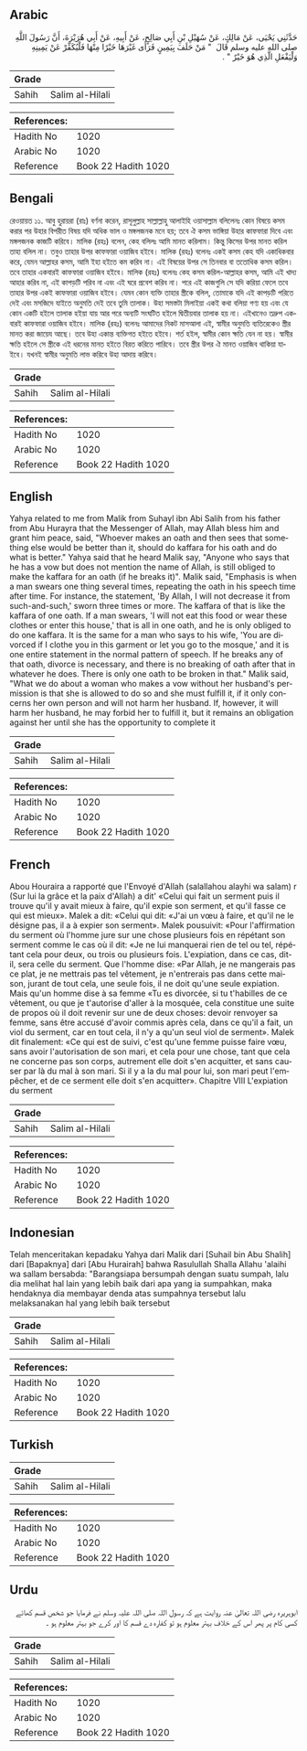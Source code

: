 ## Arabic


<div dir="rtl" lang="ar" style={{fontSize:'larger',backgroundColor:'#f8f9fa',padding:20}}>
حَدَّثَنِي يَحْيَى، عَنْ مَالِكٍ، عَنْ سُهَيْلِ بْنِ أَبِي صَالِحٍ، عَنْ أَبِيهِ، عَنْ أَبِي هُرَيْرَةَ، أَنَّ رَسُولَ اللَّهِ صلى الله عليه وسلم قَالَ ‏ "‏ مَنْ حَلَفَ بِيَمِينٍ فَرَأَى غَيْرَهَا خَيْرًا مِنْهَا فَلْيُكَفِّرْ عَنْ يَمِينِهِ وَلْيَفْعَلِ الَّذِي هُوَ خَيْرٌ ‏"‏ ‏.‏
</div>
<div style={{backgroundColor:'#f8f9fa',padding:20, marginBottom: 10}}><table> <thead> <tr> <th>Grade</th> <th></th> </tr> </thead> <tbody> <tr><td>Sahih</td><td>Salim al-Hilali</td></tr></tbody></table><table> <thead> <tr> <th>References:</th> <th></th> </tr> </thead> <tbody><tr><td>Hadith No</td><td>1020</td></tr><tr><td>Arabic No</td><td>1020</td></tr><tr><td>Reference</td><td>Book 22 Hadith 1020</td></tr></tbody></table></div>

## Bengali


<div dir="ltr" lang="bn" style={{fontSize:'larger',backgroundColor:'#f8f9fa',padding:20}}>
রেওয়ায়ত ১১. আবু হুরায়রা (রাঃ) বর্ণনা করেন, রাসূলুল্লাহ সাল্লাল্লাহু আলাইহি ওয়াসাল্লাম বলিলেনঃ কোন বিষয়ে কসম করার পর উহার বিপরীত বিষয় যদি অধিক ভাল ও মঙ্গলজনক মনে হয়; তবে ঐ কসম ভাঙ্গিয়া উহার কাফফারা দিবে এবং মঙ্গলজনক কাজটি করিবে। মালিক (রহঃ) বলেন, কেহ বলিলঃ আমি মানত করিলাম। কিন্তু কিসের উপর মানত করিল তাহা বলিল না। তবুও তাহার উপর কাফফারা ওয়াজিব হইবে। মালিক (রহঃ) বলেনঃ একই কসম কেহ যদি একাধিকবার করে, যেমন আল্লাহর কসম, আমি ইহা হইতে কম করিব না। এই বিষয়ের উপর সে তিনবার বা ততোধিক কসম করিল। তবে তাহার একবারই কাফফারা ওয়াজিব হইবে। মালিক (রহঃ) বলেনঃ কেহ কসম করিল-আল্লাহর কসম, আমি এই খাদ্য আহার করিব না, এই কাপড়টি পরিব না এবং এই ঘরে প্রবেশ করিব না। পরে এই কাজগুলি সে যদি করিয়া ফেলে তবে তাহার উপর একই কাফফারা ওয়াজিব হইবে। যেমন কোন ব্যক্তি তাহার স্ত্রীকে বলিল, তোমাকে যদি এই কাপড়টি পরিতে দেই এবং মসজিদে যাইতে অনুমতি দেই তবে তুমি তালাক। উহা সমস্তটা মিলাইয়া একই কথা বলিয়া গণ্য হয় এবং যে কোন একটি হইলে তালাক হইয়া যায় আর পরে অন্যটি সংঘটিত হইলে দ্বিতীয়বার তালাক হয় না। এইখানেও তদ্রুপ একবারই কাফফারা ওয়াজিব হইবে। মালিক (রহঃ) বলেনঃ আমাদের নিকট মাসআলা এই, স্বামীর অনুমতি ব্যতিরেকেও স্ত্রীর মানত করা জায়েয আছে। তবে উহা একান্ত ব্যক্তিগত হইতে হইবে। শর্ত হইল, স্বামীর কোন ক্ষতি যেন না হয়। স্বামীর ক্ষতি হইলে সে স্ত্রীকে এই ধরনের মানত হইতে বিরত করিতে পারিবে। তবে স্ত্রীর উপর ঐ মানত ওয়াজিব থাকিয়া যাইবে। যখনই স্বামীর অনুমতি লাভ করিবে উহা আদায় করিবে।
</div>
<div style={{backgroundColor:'#f8f9fa',padding:20, marginBottom: 10}}><table> <thead> <tr> <th>Grade</th> <th></th> </tr> </thead> <tbody> <tr><td>Sahih</td><td>Salim al-Hilali</td></tr></tbody></table><table> <thead> <tr> <th>References:</th> <th></th> </tr> </thead> <tbody><tr><td>Hadith No</td><td>1020</td></tr><tr><td>Arabic No</td><td>1020</td></tr><tr><td>Reference</td><td>Book 22 Hadith 1020</td></tr></tbody></table></div>

## English


<div dir="ltr" lang="en" style={{fontSize:'larger',backgroundColor:'#f8f9fa',padding:20}}>
Yahya related to me from Malik from Suhayl ibn Abi Salih from his father from Abu Hurayra that the Messenger of Allah, may Allah bless him and grant him peace, said, "Whoever makes an oath and then sees that something else would be better than it, should do kaffara for his oath and do what is better." Yahya said that he heard Malik say, "Anyone who says that he has a vow but does not mention the name of Allah, is still obliged to make the kaffara for an oath (if he breaks it)". Malik said, "Emphasis is when a man swears one thing several times, repeating the oath in his speech time after time. For instance, the statement, 'By Allah, I will not decrease it from such-and-such,' sworn three times or more. The kaffara of that is like the kaffara of one oath. If a man swears, 'I will not eat this food or wear these clothes or enter this house,' that is all in one oath, and he is only obliged to do one kaffara. It is the same for a man who says to his wife, 'You are divorced if I clothe you in this garment or let you go to the mosque,' and it is one entire statement in the normal pattern of speech. If he breaks any of that oath, divorce is necessary, and there is no breaking of oath after that in whatever he does. There is only one oath to be broken in that." Malik said, "What we do about a woman who makes a vow without her husband's permission is that she is allowed to do so and she must fulfill it, if it only concerns her own person and will not harm her husband. If, however, it will harm her husband, he may forbid her to fulfill it, but it remains an obligation against her until she has the opportunity to complete it
</div>
<div style={{backgroundColor:'#f8f9fa',padding:20, marginBottom: 10}}><table> <thead> <tr> <th>Grade</th> <th></th> </tr> </thead> <tbody> <tr><td>Sahih</td><td>Salim al-Hilali</td></tr></tbody></table><table> <thead> <tr> <th>References:</th> <th></th> </tr> </thead> <tbody><tr><td>Hadith No</td><td>1020</td></tr><tr><td>Arabic No</td><td>1020</td></tr><tr><td>Reference</td><td>Book 22 Hadith 1020</td></tr></tbody></table></div>

## French


<div dir="ltr" lang="fr" style={{fontSize:'larger',backgroundColor:'#f8f9fa',padding:20}}>
Abou Houraira a rapporté que l'Envoyé d'Allah (salallahou alayhi wa salam) r (Sur lui la grâce et la paix d'Allah) a dit' «Celui qui fait un serment puis il trouve qu'il y avait mieux à faire, qu'il expie son serment, et qu'il fasse ce qui est mieux». Malek a dit: «Celui qui dit: «J'ai un vœu à faire, et qu'il ne le désigne pas, il a à expier son serment». Malek pousuivit: «Pour l'affirmation du serment où l'homme jure sur une chose plusieurs fois en répétant son serment comme le cas où il dit: «Je ne lui manquerai rien de tel ou tel, répétant cela pour deux, ou trois ou plusieurs fois. L'expiation, dans ce cas, dit-il, sera celle du serment. Que l'homme dise: «Par Allah, je ne mangerais pas ce plat, je ne mettrais pas tel vêtement, je n'entrerais pas dans cette maison, jurant de tout cela, une seule fois, il ne doit qu'une seule expiation. Mais qu'un homme dise à sa femme «Tu es divorcée, si tu t'habilles de ce vêtement, ou que je t'autorise d'aller à la mosquée, cela constitue une suite de propos où il doit revenir sur une de deux choses: devoir renvoyer sa femme, sans être accusé d'avoir commis après cela, dans ce qu'il a fait, un viol du serment, car en tout cela, il n'y a qu'un seul viol de serment». Malek dit finalement: «Ce qui est de suivi, c'est qu'une femme puisse faire vœu, sans avoir l'autorisation de son mari, et cela pour une chose, tant que cela ne concerne pas son corps, autrement elle doit s'en acquitter, et sans causer par là du mal à son mari. Si il y a la du mal pour lui, son mari peut l'empêcher, et de ce serment elle doit s'en acquitter». Chapitre VIII L'expiation du serment
</div>
<div style={{backgroundColor:'#f8f9fa',padding:20, marginBottom: 10}}><table> <thead> <tr> <th>Grade</th> <th></th> </tr> </thead> <tbody> <tr><td>Sahih</td><td>Salim al-Hilali</td></tr></tbody></table><table> <thead> <tr> <th>References:</th> <th></th> </tr> </thead> <tbody><tr><td>Hadith No</td><td>1020</td></tr><tr><td>Arabic No</td><td>1020</td></tr><tr><td>Reference</td><td>Book 22 Hadith 1020</td></tr></tbody></table></div>

## Indonesian


<div dir="ltr" lang="id" style={{fontSize:'larger',backgroundColor:'#f8f9fa',padding:20}}>
Telah menceritakan kepadaku Yahya dari Malik dari [Suhail bin Abu Shalih] dari [Bapaknya] dari [Abu Hurairah] bahwa Rasulullah Shalla Allahu 'alaihi wa sallam bersabda: "Barangsiapa bersumpah dengan suatu sumpah, lalu dia melihat hal lain yang lebih baik dari apa yang ia sumpahkan, maka hendaknya dia membayar denda atas sumpahnya tersebut lalu melaksanakan hal yang lebih baik tersebut
</div>
<div style={{backgroundColor:'#f8f9fa',padding:20, marginBottom: 10}}><table> <thead> <tr> <th>Grade</th> <th></th> </tr> </thead> <tbody> <tr><td>Sahih</td><td>Salim al-Hilali</td></tr></tbody></table><table> <thead> <tr> <th>References:</th> <th></th> </tr> </thead> <tbody><tr><td>Hadith No</td><td>1020</td></tr><tr><td>Arabic No</td><td>1020</td></tr><tr><td>Reference</td><td>Book 22 Hadith 1020</td></tr></tbody></table></div>

## Turkish


<div dir="ltr" lang="tr" style={{fontSize:'larger',backgroundColor:'#f8f9fa',padding:20}}>

</div>
<div style={{backgroundColor:'#f8f9fa',padding:20, marginBottom: 10}}><table> <thead> <tr> <th>Grade</th> <th></th> </tr> </thead> <tbody> <tr><td>Sahih</td><td>Salim al-Hilali</td></tr></tbody></table><table> <thead> <tr> <th>References:</th> <th></th> </tr> </thead> <tbody><tr><td>Hadith No</td><td>1020</td></tr><tr><td>Arabic No</td><td>1020</td></tr><tr><td>Reference</td><td>Book 22 Hadith 1020</td></tr></tbody></table></div>

## Urdu


<div dir="rtl" lang="ur" style={{fontSize:'larger',backgroundColor:'#f8f9fa',padding:20}}>
ابوہریرہ رضی اللہ تعالیٰ عنہ روایت ہے کہ رسول اللہ صلی اللہ علیہ وسلم نے فرمایا جو شخص قسم کھائے کسی کام پر پھر اس کے خلاف بہتر معلوم ہو تو کفارہ دے قسم کا اور کرے جو بہتر معلوم ہو ۔
</div>
<div style={{backgroundColor:'#f8f9fa',padding:20, marginBottom: 10}}><table> <thead> <tr> <th>Grade</th> <th></th> </tr> </thead> <tbody> <tr><td>Sahih</td><td>Salim al-Hilali</td></tr></tbody></table><table> <thead> <tr> <th>References:</th> <th></th> </tr> </thead> <tbody><tr><td>Hadith No</td><td>1020</td></tr><tr><td>Arabic No</td><td>1020</td></tr><tr><td>Reference</td><td>Book 22 Hadith 1020</td></tr></tbody></table></div>